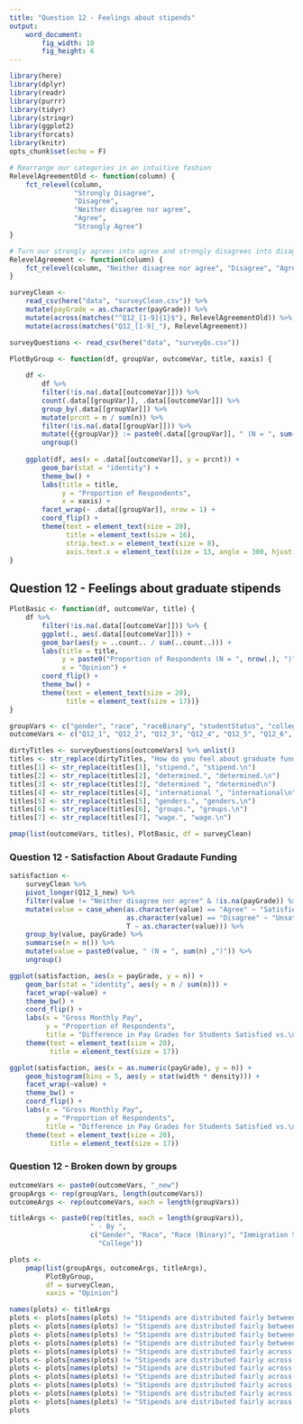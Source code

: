 ```yaml
---
title: "Question 12 - Feelings about stipends"
output:
    word_document:
        fig_width: 10
        fig_height: 6
---
```


```r
library(here)
library(dplyr)
library(readr)
library(purrr)
library(tidyr)
library(stringr)
library(ggplot2)
library(forcats)
library(knitr)
opts_chunk$set(echo = F)
```

```r
# Rearrange our categories in an intuitive fashion
RelevelAgreementOld <- function(column) {
    fct_relevel(column,
                "Strongly Disagree",
                "Disagree",
                "Neither disagree nor agree",
                "Agree",
                "Strongly Agree")
}

# Turn our strongly agrees into agree and strongly disagrees into disagrees
RelevelAgreement <- function(column) {
    fct_relevel(column, "Neither disagree nor agree", "Disagree", "Agree")
}

surveyClean <-
    read_csv(here("data", "surveyClean.csv")) %>%
    mutate(payGrade = as.character(payGrade)) %>%
    mutate(across(matches("^Q12_[1-9]{1}$"), RelevelAgreementOld)) %>%
    mutate(across(matches("Q12_[1-9]_"), RelevelAgreement))

surveyQuestions <- read_csv(here("data", "surveyQs.csv"))
```

```r
PlotByGroup <- function(df, groupVar, outcomeVar, title, xaxis) {
    
    df <- 
        df %>%
        filter(!is.na(.data[[outcomeVar]])) %>%
        count(.data[[groupVar]], .data[[outcomeVar]]) %>%
        group_by(.data[[groupVar]]) %>%
        mutate(prcnt = n / sum(n)) %>%
        filter(!is.na(.data[[groupVar]])) %>%
        mutate({{groupVar}} := paste0(.data[[groupVar]], " (N = ", sum(n), ")")) %>%
        ungroup()
    
    ggplot(df, aes(x = .data[[outcomeVar]], y = prcnt)) +
        geom_bar(stat = "identity") +
        theme_bw() +
        labs(title = title,
             y = "Proportion of Respondents",
             x = xaxis) +
        facet_wrap(~ .data[[groupVar]], nrow = 1) +
        coord_flip() +
        theme(text = element_text(size = 20),
              title = element_text(size = 16),
              strip.text.x = element_text(size = 8),
              axis.text.x = element_text(size = 13, angle = 300, hjust = 0))
}
```

## Question 12 - Feelings about graduate stipends

```r
PlotBasic <- function(df, outcomeVar, title) {
    df %>%
        filter(!is.na(.data[[outcomeVar]])) %>% {
        ggplot(., aes(.data[[outcomeVar]])) +
        geom_bar(aes(y = ..count.. / sum(..count..))) +
        labs(title = title,
             y = paste0("Proportion of Respondents (N = ", nrow(.), ")"),
             x = "Opinion") +
        coord_flip() +
        theme_bw() +
        theme(text = element_text(size = 20),
              title = element_text(size = 17))}
}

groupVars <- c("gender", "race", "raceBinary", "studentStatus", "college")
outcomeVars <- c("Q12_1", "Q12_2", "Q12_3", "Q12_4", "Q12_5", "Q12_6", "Q12_7")

dirtyTitles <- surveyQuestions[outcomeVars] %>% unlist()
titles <- str_replace(dirtyTitles, "How do you feel about graduate funding\\? - ", "")
titles[1] <- str_replace(titles[1], "stipend.", "stipend.\n")
titles[2] <- str_replace(titles[2], "determined.", "determined.\n")
titles[3] <- str_replace(titles[3], "determined ", "determined\n")
titles[4] <- str_replace(titles[4], "international ", "international\n")
titles[5] <- str_replace(titles[5], "genders.", "genders.\n")
titles[6] <- str_replace(titles[6], "groups.", "groups.\n")
titles[7] <- str_replace(titles[7], "wage.", "wage.\n")

pmap(list(outcomeVars, titles), PlotBasic, df = surveyClean)
```

### Question 12 - Satisfaction About Gradaute Funding

```r
satisfaction <- 
    surveyClean %>%
    pivot_longer(Q12_1_new) %>%
    filter(value != "Neither disagree nor agree" & !is.na(payGrade)) %>%
    mutate(value = case_when(as.character(value) == "Agree" ~ "Satisfied",
                             as.character(value) == "Disagree" ~ "Unsatisfied",
                             T ~ as.character(value))) %>%
    group_by(value, payGrade) %>%
    summarise(n = n()) %>%
    mutate(value = paste0(value, " (N = ", sum(n) ,")")) %>%
    ungroup()

ggplot(satisfaction, aes(x = payGrade, y = n)) +
    geom_bar(stat = "identity", aes(y = n / sum(n))) +
    facet_wrap(~value) +
    theme_bw() +
    coord_flip() +
    labs(x = "Gross Monthly Pay",
         y = "Proportion of Respondents",
         title = "Difference in Pay Grades for Students Satisfied vs.\nUnsatisifed with their pay") +
    theme(text = element_text(size = 20),
          title = element_text(size = 17))

ggplot(satisfaction, aes(x = as.numeric(payGrade), y = n)) +
    geom_histogram(bins = 5, aes(y = stat(width * density))) +
    facet_wrap(~value) +
    theme_bw() +
    coord_flip() +
    labs(x = "Gross Monthly Pay",
         y = "Proportion of Respondents",
         title = "Difference in Pay Grades for Students Satisfied vs.\nUnsatisifed with their pay") +
    theme(text = element_text(size = 20),
          title = element_text(size = 17))
```

### Question 12 - Broken down by groups

```r
outcomeVars <- paste0(outcomeVars, "_new")
groupArgs <- rep(groupVars, length(outcomeVars))
outcomeArgs <- rep(outcomeVars, each = length(groupVars))

titleArgs <- paste0(rep(titles, each = length(groupVars)),
                    " - By ",
                    c("Gender", "Race", "Race (Binary)", "Immigration Status",
                      "College"))

plots <- 
    pmap(list(groupArgs, outcomeArgs, titleArgs),
         PlotByGroup,
         df = surveyClean,
         xaxis = "Opinion")

names(plots) <- titleArgs
plots <- plots[names(plots) != "Stipends are distributed fairly between international\nand domestic students. - By Gender"]
plots <- plots[names(plots) != "Stipends are distributed fairly between international\nand domestic students. - By Race"] 
plots <- plots[names(plots) != "Stipends are distributed fairly between international\nand domestic students. - By Race (Binary)"] 
plots <- plots[names(plots) != "Stipends are distributed fairly between international\nand domestic students. - By College"] 
plots <- plots[names(plots) != "Stipends are distributed fairly across genders.\n - By Race"] 
plots <- plots[names(plots) != "Stipends are distributed fairly across genders.\n - By Race (Binary)"] 
plots <- plots[names(plots) != "Stipends are distributed fairly across genders.\n - By Immigration Status"] 
plots <- plots[names(plots) != "Stipends are distributed fairly across genders.\n - By College"] 
plots <- plots[names(plots) != "Stipends are distributed fairly across racial groups.\n - By Gender"] 
plots <- plots[names(plots) != "Stipends are distributed fairly across racial groups.\n - By Immigration Status"] 
plots <- plots[names(plots) != "Stipends are distributed fairly across racial groups.\n - By College"]
plots
```
